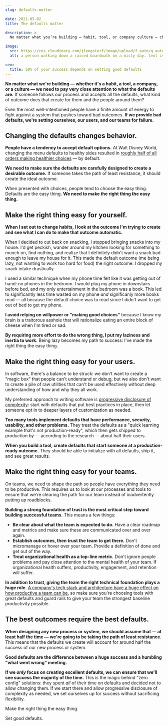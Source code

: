 ```yaml
---
slug: defaults-matter

date: 2021-05-02
title: The defaults matter

description: >
  No matter what you’re building — habit, tool, or company culture — choosing the right defaults is critical. Learn how to use inertia to your advantage.

image:
  src: https://res.cloudinary.com/jlengstorf/image/upload/f_auto/q_auto/v1744514685/jason.energy/v2/blog/defaults-matter/defaults-matter.jpg
  alt: a person walking down a raised boardwalk on a misty day. text is overlaid that reads, "the defaults matter"

seo:
  title: 50% of your success depends on setting good defaults
---
```


**No matter what we're building — whether it's a habit, a tool, a company, or a culture — we need to pay very close attention to what the defaults are.** If someone follows our process and accepts all the defaults, what kind of outcome does that create for them and the people around them?

Even the most well-intentioned people have a finite amount of energy to fight against a system that pushes toward bad outcomes. **If we provide bad defaults, we're setting ourselves, our users, and our teams for failure.**

## Changing the defaults changes behavior.

**People have a tendency to accept default options.** At Walt Disney World, changing the menu defaults to healthy sides resulted in [roughly half of all orders making healthier choices](https://www.journals.uchicago.edu/doi/abs/10.1086/684364) — by default.

**We need to make sure the defaults are carefully designed to create a desirable outcome.** If someone takes the path of least resistance, it should create the ideal outcome.

When presented with choices, people tend to choose the easy thing. Defaults are the easy thing. **We need to make the right thing the easy thing.**

## Make the right thing easy for yourself.

**When I set out to change habits, I look at the outcome I'm trying to create and see what I can do to make that outcome automatic.**

When I decided to cut back on snacking, I stopped bringing snacks into my house. I'd get peckish, wander around my kitchen looking for something to munch on, find nothing, and realize that I definitely didn't want a snack bad enough to leave my house for it. This made the default outcome (me being lazy, not wanting to work too hard for food) the right outcome: I dropped my snack intake drastically.

I used a similar technique when my phone time felt like it was getting out of hand: no phones in the bedroom. I would plug my phone in downstairs before bed, and my only entertainment in the bedroom was a book. This led to significantly less time wasted on my phone _and_ significanly more books read — all because the default choice was to read since I didn't want to get out of bed to get my phone.

**I avoid relying on willpower or "making good choices"** because I know my brain is a traitorous asshole that will rationalize eating an entire block of cheese when I'm tired or sad.

**By requiring more effort to do the wrong thing, I put my laziness and inertia to work.** Being lazy becomes my path to success: I've made the right thing the easy thing.

## Make the right thing easy for your users.

In software, there's a balance to be struck: we don't want to create a "magic box" that people can't understand or debug, but we also don't want to create a pile of raw utilities that can't be used effectively without deep understanding of how and why they all work.

My preferred approach to writing software is [progressive disclosure of complexity](/progressive-disclosure-of-complexity): start with defaults that put best practices in place, then let someone opt in to deeper layers of customization as needed.

**Too many tools implement defaults that have performance, security, usability, and other problems.** They treat the defaults as a "quick learning example that's not production-ready", which then gets shipped to production by — according to the research — about half their users.

**When you build a tool, create defaults that start someone at a production-ready outcome.** They should be able to initialize with all defaults, ship it, and see great results.

## Make the right thing easy for your teams.

On teams, we need to shape the path so people have everything they need to be productive. This requires us to look at our processes and tools to ensure that we're clearing the path for our team instead of inadvertently putting up roadblocks.

**Building a strong foundation of trust is the most critical step toward building successful teams.** This means a few things:

- **Be clear about what the team is expected to do.** Have a clear roadmap and metrics and make sure these are communicated over and over again.
- **Establish outcomes, then trust the team to get there.** Don't micromanage or hover over your team. Provide a definition of done and get out of the way.
- **Treat organizational health as a top-line metric.** Don't ignore people problems and pay close attention to the mental health of your team. If organizational health suffers, productivity, engagement, and retention will suffer.

**In addition to trust, giving the team the right technical foundation plays a huge role.** [A company's tech stack and architecture have a huge effect on how productive a team can be](https://enterprisejamstack.com/tech-stack-changes-culture), so make sure you're choosing tools with great defaults and guard rails to give your team the strongest baseline productivity possible.

## The best outcomes require the best defaults.

**When designing any new process or system, we should assume that — at least half the time — we're going to be taking the path of least resistance.** This means that the defaults we create will account for around half the success of our new process or system.

**Good defaults are the difference between a huge success and a humbling "what went wrong" meeting.**

**If we _only_ focus on creating excellent defaults, we can ensure that we'll see success the majority of the time.** This is the magic behind "zero config" solutions: they spent _all_ of their time on defaults and decided not to allow changing them. If we start there and allow progressive disclosure of complexity as needed, we set ourselves up for success without sacrificing flexibility.

Make the right thing the easy thing.

Set good defaults.
